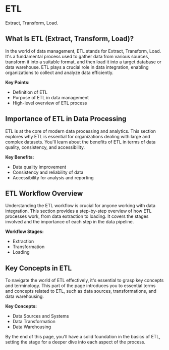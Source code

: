 # ETL

Extract, Transform, Load.

## What Is ETL (Extract, Transform, Load)?

In the world of data management, ETL stands for Extract, Transform, Load. It's a fundamental process used to gather data from various sources, transform it into a suitable format, and then load it into a target database or data warehouse. ETL plays a crucial role in data integration, enabling organizations to collect and analyze data efficiently.

**Key Points:**
- Definition of ETL
- Purpose of ETL in data management
- High-level overview of ETL process

## Importance of ETL in Data Processing

ETL is at the core of modern data processing and analytics. This section explores why ETL is essential for organizations dealing with large and complex datasets. You'll learn about the benefits of ETL in terms of data quality, consistency, and accessibility.

**Key Benefits:**
- Data quality improvement
- Consistency and reliability of data
- Accessibility for analysis and reporting

## ETL Workflow Overview

Understanding the ETL workflow is crucial for anyone working with data integration. This section provides a step-by-step overview of how ETL processes work, from data extraction to loading. It covers the stages involved and the importance of each step in the data pipeline.

**Workflow Stages:**
- Extraction
- Transformation
- Loading

## Key Concepts in ETL

To navigate the world of ETL effectively, it's essential to grasp key concepts and terminology. This part of the page introduces you to essential terms and concepts related to ETL, such as data sources, transformations, and data warehousing.

**Key Concepts:**
- Data Sources and Systems
- Data Transformation
- Data Warehousing

By the end of this page, you'll have a solid foundation in the basics of ETL, setting the stage for a deeper dive into each aspect of the process.
